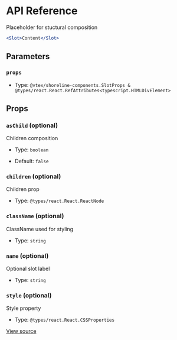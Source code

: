 # API Reference

Placeholder for stuctural composition

```jsx
<Slot>Content</Slot>
```

## Parameters

### `props`

- Type: `@vtex/shoreline-components.SlotProps & @types/react.React.RefAttributes<typescript.HTMLDivElement>`

## Props

### `asChild` (optional)

Children composition

- Type: `boolean`

- Default: `false`

### `children` (optional)

Children prop

- Type: `@types/react.React.ReactNode`

### `className` (optional)

ClassName used for styling

- Type: `string`

### `name` (optional)

Optional slot label

- Type: `string`

### `style` (optional)

Style property

- Type: `@types/react.React.CSSProperties`

[View source](https://github.com/vtex/shoreline/blob/18b8ed5ed/packages/components/src/slot/slot.tsx#L11)
